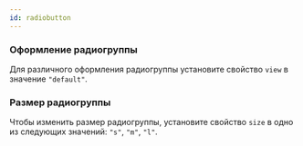 ```yaml
---
id: radiobutton
---
```




### Оформление радиогруппы

Для различного оформления радиогруппы установите свойство `view` в значение `"default"`.

<Example
    component={RadioButtonView}
    source={viewRadioButtonSource}
/>

### Размер радиогруппы

Чтобы изменить размер радиогруппы, установите свойство `size` в одно из следующих значений: `"s"`, `"m"`, `"l"`.

<Example
    component={RadioButtonSize}
    source={sizeRadioButtonSource}
/>
